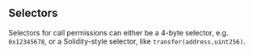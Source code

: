 ## Selectors

Selectors for call permissions can either be a 4-byte selector, e.g. `0x12345678`, or a Solidity-style selector, like `transfer(address,uint256)`.
